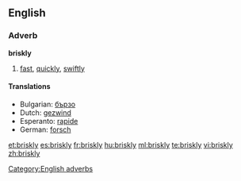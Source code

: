 ==English==

===Adverb===
'''briskly'''

# [[fast]], [[quickly]], [[swiftly]]

====Translations====
*Bulgarian: [[бързо]]
*Dutch: [[gezwind]]
*Esperanto: [[rapide]]
*German: [[forsch]]

[[Category:English adverbs]]

[[et:briskly]]
[[es:briskly]]
[[fr:briskly]]
[[hu:briskly]]
[[ml:briskly]]
[[te:briskly]]
[[vi:briskly]]
[[zh:briskly]]